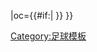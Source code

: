 {{fb team |t=-{zh-hans:彼得伯勒联;zh-hk:彼德堡}- |tan=彼得伯勒联足球俱乐部 |tc=ENG |abb={{#if:{{{abb|}}}|PET{{0}}}} |oc={{#if:{{{oc|}}}|{{{oc}}} }} }}<!--
--><noinclude>[[Category:足球模板]]</noinclude>